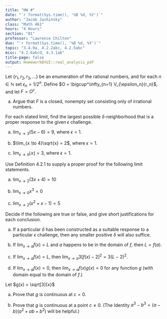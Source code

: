 ```yaml
---
title: "HW #"
date: "`r format(Sys.time(), '%B %d, %Y')`"
author: "Jacob Jashinsky"
class: "Math 461"
hours: "4 Hours"
section: "01"
professor: "Lawrence Chilton"
due: "`r format(Sys.time(), '%B %d, %Y')`"
topic: "3.4.9a, 4.2.2abc, 4.2.5abc"
misc: "4.2.6abcd, 4.3.1ab"
title-page: false
output: HomeworkBYUI::real_analysis_pdf
---
```

<!------------------------------------------------------------------------------>
<!------------------------------- Question 01 ---------------------------------->
<!------------------------------------------------------------------------------>
\exercise{3.4.9a}

Let $\{ r_1, r_2, r_3,... \}$ be an enumeration of the rational numbers, and for each $n \in \mathbb{N}$ set $\epsilon_n = 1/2^n$. Define $O = \bigcup^\infty_{n=1} V_{\epsilon_n}(r_n)$, and let $F = O^c$.

a. Argue that $F$ is a closed, nonempty set consisting only of irrational numbers.

\begin{solution}
Demorgan's law states $(A \cup B)^c = A^c \cap B^c$. $F$ is the complement of an union, therefore it is the intersection of complements of $V_{\epsilon_n}(r_n)$. \\ 

$V_{\epsilon_n}(r_n)$ is an open set, so the complement of the neighborhood would make it a closed set. Theorem 3.2.14 states that the arbitrary intersection of closed sets is closed. This proves that $F$ is closed. \\

No rational number exists in the interval $V_{\epsilon_n}(r_n)^c$, therefore $F$ would not contain an rational numbers either. \\


The length that was removed is equal to the sum $2(1/2 + 1/4 + 1/8 + ...)$ (assuming no overlap of intervals), which by the geometric series is equal to $2\frac{1/2}{1-1/2} = 2$. \\

This means that the total length that was not included in the intersection is equal to 1. Therefore $F$ is nonempty. 
\end{solution}


<!------------------------------------------------------------------------------>
<!------------------------------- Question 02 ---------------------------------->
<!------------------------------------------------------------------------------>
\exercise{4.2.2abc}

For each stated limit, find the largest possible $\delta$-neighborhood that is a proper response to the given $\epsilon$ challenge. 

a. $\lim_{x \to 3}(5x - 6) = 9$, where $\epsilon = 1$.

\begin{solution}
Given that $\epsilon = 1$, we have:

$$
\begin{aligned}
|f(x) - L| &< \epsilon \\
|5x - 6 - 9| &< 1 \\
|5x - 15| &< 1 \\
5|x - 3| &< 1 \\
|x - 3| &< 1/5. \\
\end{aligned}
$$
It then follows that there exists a $\delta$ such that $|x - c| < \delta$. Thus I get that $|x - 3| < \delta \le 1/5$. \\

Thus (3 - 1/5, 3 + 1/5) is the largest open interval possible. 
\end{solution}


\newpage
b. $\lim_{x \to 4}\sqrt{x} = 2$, where $\epsilon = 1$.

\begin{solution}
Given that $\epsilon = 1$, we have:

$$
\begin{aligned}
|f(x) - L| &< \epsilon \\
|\sqrt{x} - 2| &< 1 \\
-1 < (\sqrt{x} - 2) &< 1 \\
1 < \sqrt{x} &< 3 \\
1 < x &< 9 \\
-3 < (x - 4) &< 5 \\
3 < |x - 4| &< 5
\end{aligned}
$$
It then follows that there exists a $\delta$ such that $|x - c| < \delta$. Thus I get that $|x - 4| < \delta \le 3$. \\

Thus (1, 7) is the largest open interval possible around 4. 
\end{solution}

c. $\lim_{x \to \pi}\lfloor x \rfloor = 3$, where $\epsilon = 1$.

\begin{solution}
Given that $\epsilon = 1$, we have:

$$
\begin{aligned}
|f(x) - L| &< \epsilon \\
| \lfloor x \rfloor - 3| &< 1 \\
-1 <( \lfloor x \rfloor - 3) &< 1 \\
2 < \lfloor x \rfloor &< 4 \\
\end{aligned}
$$
Since $x \to \pi$ I can write $2 < \lfloor x \rfloor < 4$ as,

$$
\begin{aligned}
2 < x &< 4 \\
2-\pi < (x- \pi) &< 4-\pi \\
|2-\pi| < |(x- \pi)| &< 4-\pi
\end{aligned}
$$

It then follows that there exists a $\delta$ such that $|x - c| < \delta$. Thus I get that $|x - \pi| < \delta \le |2-\pi|$.
\end{solution}



\newpage
<!------------------------------------------------------------------------------>
<!------------------------------- Question 03 ---------------------------------->
<!------------------------------------------------------------------------------>
\exercise{4.2.5abc}

Use Definition 4.2.1 to supply a proper proof for the following limit statements.

a. $\lim_{x \to 2}(3x + 4) = 10$

\begin{solution}
Before the formal proof I will show how to find $\delta$. 

$$
\begin{aligned}
|f(x) - L| &< \epsilon \\
|3x + 4 - 10| &< \epsilon \\
3|x-2| &< \epsilon \\
|x-2| &< \epsilon/3
\end{aligned}
$$

Now the formal proof. 

For any $\epsilon > 0$ let $\delta = \epsilon/3$. I will show that $0 < |x-c| < \delta$ implies $|f(x) - L| < \epsilon$.

$$
\begin{aligned}
|x-2| &< \epsilon/3 \\
3|x-2| &< \epsilon \\
|3x-6| &< \epsilon \\
|(3x+4) - 10| &< \epsilon \\
|f(x) - L| &< \epsilon
\end{aligned}
$$
Thus $\lim_{x \to 2}(3x + 4) = 10$.
\end{solution}


b. $\lim_{x \to 0}x^3 = 0$

\begin{solution}
Before the formal proof I will show how to find $\delta$. 

$$
\begin{aligned}
|f(x) - L| &< \epsilon \\
|x^3 - 0| &< \epsilon \\
-\epsilon < x^3 &< \epsilon \\
-(\epsilon)^{1/3} < x &< (\epsilon)^{1/3} \\
|x| &< (\epsilon)^{1/3}
\end{aligned}
$$

Now the formal proof. 

For any $\epsilon > 0$ let $\delta = \epsilon^{1/3}$. I will show that $0 < |x-c| < \delta$ implies $|f(x) - L| < \epsilon$.

$$
\begin{aligned}
|x-0| &< \epsilon^{1/3} \\
-\epsilon^{1/3} < x &< \epsilon^{1/3} \\
-\epsilon < x^3 &< \epsilon \\
|x^3 - 0| &< \epsilon \\
|f(x) - L| &< \epsilon
\end{aligned}
$$
Thus $\lim_{x \to 0}x^3 = 0$.
\end{solution}


c. $\lim_{x \to 2}(x^2 + x - 1) = 5$

\begin{solution}
Before the formal proof I will show how to find $\delta$. 

$$
\begin{aligned}
|x^2 + x - 1 - 5| &< \epsilon \\
|x^2 + x - 6| &< \epsilon \\
|x-2||x+3| &< \epsilon
\end{aligned}
$$
We are finding the limit as $x$ approaches 2. I do not want $\delta > 1$, therefore if I choose $x=3$, then $|x + 3| \le |3 + 3| = 6 < \epsilon$, which leads to the inequality $|x+3| < \epsilon/6$ for all $x$ values close to 2, or $x \in V_1(2)$. \\

We have limited $\delta$ by 1, but it could also be smaller, depending on $\epsilon$. We can let $\delta = \min \{\epsilon/6, 1\}$.

The rest of the proof is as follows,

$$
\begin{aligned}
|x-2| &< \delta \\
|x-2| &< \epsilon/6 \\
\end{aligned}
$$
Since $|x + 3| \le = 6$

$$
\begin{aligned}
|x-2||x+3| &< (6)\frac{\epsilon}{6} \\
|(x^2 + x - 1) - 5 | &< \epsilon \\
\end{aligned}
$$
Thus, the limit is proved. 
\end{solution}


\newpage
<!------------------------------------------------------------------------------>
<!------------------------------- Question 04 ---------------------------------->
<!------------------------------------------------------------------------------>
\exercise{4.2.6}
Decide if the following are true or false, and give short justifications for each conclusion.

a. If a particular $\delta$ has been constructed as a suitable response to a particular $\epsilon$ challenge, then any smaller positive $\delta$ will also suffice.

\begin{solution}
True. $\delta$ is typically the largest possible delta, so any smaller will still be within the interval set by the epsilon challenge. 
\end{solution}


b. If $\lim_{x \to a} f(x) = L$ and $a$ happens to be in the domain of $f$, then $L=f(a)$. 

\begin{solution}
False, the function could be a piece-wise function, where $f(a)$ is defined as something other than the limit. 
\end{solution}


c. If $\lim_{x \to a} f(x) = L$, then $\lim_{x \to a} 3[f(x) - 2]^2 = 3(L-2)^2$.

\begin{solution}
This is true. Since $3(L-2)^2$ is found through a limit it avoids the issue discussed in part (c). This is also supported by the algebraic limit theorem for function limits. 
\end{solution}

d. If $\lim_{x \to a} f(x) = 0$, then $\lim_{x \to a} f(x)g(x) = 0$ for any function $g$ (with domain equal to the domain of $f$.)

\begin{solution}
True. Since the domains are the same the algebraic limit theorem for functional limit applies. In which, $\lim_{x \to a} f(x)g(x) = 0 (\lim_{x \to a}g(x)) = 0$
\end{solution}



\newpage
<!------------------------------------------------------------------------------>
<!------------------------------- Question 05 ---------------------------------->
<!------------------------------------------------------------------------------>
\exercise{4.3.1}

Let  $g(x) = \sqrt[3]{x}$ 

a. Prove that $g$ is continuous at $c = 0$.

\begin{solution}
$g$ is continuous at $c$ if if for all $\epsilon > 0$, there exists a $\delta > 0$ such that whenever $|x-c| < \delta$ it follows that $|f(x) - f(c)| < \epsilon$.

I will let $\delta = \epsilon^3$. Then it follows that

$$
\begin{aligned}
|x-c| &< \delta \\
|x-0| &< \epsilon^3 \\
|\sqrt[3]{x} - 0| &< \epsilon \\
|\sqrt[3]{x} - \sqrt[3]{0}| &< \epsilon \\
\end{aligned}
$$
Thus we see that $g$ is continuous at $0$.
\end{solution}

b. Prove that $g$ is continuous at a point $c \ne 0$. (The Identity $a^3 - b^3 = (a-b)(a^2 +ab + b^2)$ will be helpful.)

\begin{solution}
First to find an appropriate $\delta$ let, $|\sqrt[3]{x} - \sqrt[3]{c}| < \epsilon$

$$
\begin{aligned}
|\sqrt[3]{x} - \sqrt[3]{c}| \cdot |\frac{x^{2/3} + x^{1/3}c^{1/3} + c^{2/3}}{x^{2/3} + x^{1/3}c^{1/3} + c^{2/3}}| &< \epsilon  \\
|\frac{x-c}{x^{2/3} + x^{1/3}c^{1/3} + c^{2/3}}| &< \epsilon
\end{aligned}
$$
Note that if $x > 0$ then we get that 

$$
\begin{aligned}
|\sqrt[3]{x} - \sqrt[3]{c}| = |\frac{x-c}{x^{2/3} + x^{1/3}c^{1/3} + c^{2/3}}| < | \frac{x-c}{c^{2/3}} |  &< \epsilon \\
|\sqrt[3]{x} - \sqrt[3]{c}| < | \frac{x-c}{c^{2/3}} | &< \epsilon \\
|x-c| &< \epsilon |c^{2/3}|
\end{aligned}
$$
Now this shows that $\delta =  |c^{2/3}|$. This inequality leads to show that

$$
\begin{aligned}
|x-c| &< \epsilon |c^{2/3}| \\
| \frac{x-c}{c^{2/3}} | &< \epsilon \\
|x^{1/3} - c^{1/3}| < | \frac{x-c}{c^{2/3}} |&< \epsilon \\
|\sqrt[3]{x} - \sqrt[3]{c}| &< \epsilon \\
\end{aligned}
$$

Thus this shows that when ever $x>0$, regardless of the $c$ (positive or negative), then $g(x)$ is continuous.

Since this is an odd function, if a negative variable was entered in the function, then the result would be negative. This is the same as using positive $x$ values but multiplying by $-1$. The algebraic continuous theorem states that this product will also be continuous as well. 
\end{solution}

